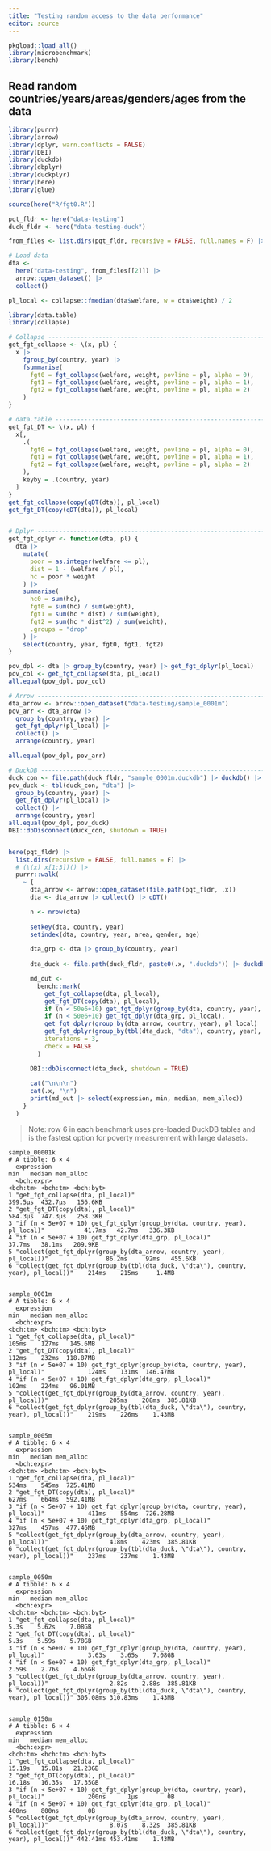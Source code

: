 ```yaml
---
title: "Testing random access to the data performance"
editor: source
---
```


```r
pkgload::load_all()
library(microbenchmark)
library(bench)
```

## Read random countries/years/areas/genders/ages from the data

```r
library(purrr)
library(arrow)
library(dplyr, warn.conflicts = FALSE)
library(DBI)
library(duckdb)
library(dbplyr)
library(duckplyr)
library(here)
library(glue)

source(here("R/fgt0.R"))

pqt_fldr <- here("data-testing")
duck_fldr <- here("data-testing-duck")

from_files <- list.dirs(pqt_fldr, recursive = FALSE, full.names = F) |> sort()

# Load data
dta <-
  here("data-testing", from_files[[2]]) |>
  arrow::open_dataset() |>
  collect()

pl_local <- collapse::fmedian(dta$welfare, w = dta$weight) / 2

library(data.table)
library(collapse)

# Collapse --------------------------------------------------------------------
get_fgt_collapse <- \(x, pl) {
  x |>
    fgroup_by(country, year) |>
    fsummarise(
      fgt0 = fgt_collapse(welfare, weight, povline = pl, alpha = 0),
      fgt1 = fgt_collapse(welfare, weight, povline = pl, alpha = 1),
      fgt2 = fgt_collapse(welfare, weight, povline = pl, alpha = 2)
    )
}

# data.table ----------------------------------------------------------------
get_fgt_DT <- \(x, pl) {
  x[,
    .(
      fgt0 = fgt_collapse(welfare, weight, povline = pl, alpha = 0),
      fgt1 = fgt_collapse(welfare, weight, povline = pl, alpha = 1),
      fgt2 = fgt_collapse(welfare, weight, povline = pl, alpha = 2)
    ),
    keyby = .(country, year)
  ]
}
get_fgt_collapse(copy(qDT(dta)), pl_local)
get_fgt_DT(copy(qDT(dta)), pl_local)


# Dplyr --------------------------------------------------------------------
get_fgt_dplyr <- function(dta, pl) {
  dta |>
    mutate(
      poor = as.integer(welfare <= pl),
      dist = 1 - (welfare / pl),
      hc = poor * weight
    ) |>
    summarise(
      hc0 = sum(hc),
      fgt0 = sum(hc) / sum(weight),
      fgt1 = sum(hc * dist) / sum(weight),
      fgt2 = sum(hc * dist^2) / sum(weight),
      .groups = "drop"
    ) |>
    select(country, year, fgt0, fgt1, fgt2)
}

pov_dpl <- dta |> group_by(country, year) |> get_fgt_dplyr(pl_local)
pov_col <- get_fgt_collapse(dta, pl_local)
all.equal(pov_dpl, pov_col)

# Arrow --------------------------------------------------------------------
dta_arrow <- arrow::open_dataset("data-testing/sample_0001m")
pov_arr <- dta_arrow |>
  group_by(country, year) |>
  get_fgt_dplyr(pl_local) |>
  collect() |>
  arrange(country, year)

all.equal(pov_dpl, pov_arr)

# DuckDB --------------------------------------------------------------------
duck_con <- file.path(duck_fldr, "sample_0001m.duckdb") |> duckdb() |> dbConnect()
pov_duck <- tbl(duck_con, "dta") |>
  group_by(country, year) |>
  get_fgt_dplyr(pl_local) |>
  collect() |>
  arrange(country, year)
all.equal(pov_dpl, pov_duck)
DBI::dbDisconnect(duck_con, shutdown = TRUE)


here(pqt_fldr) |>
  list.dirs(recursive = FALSE, full.names = F) |>
  # (\(x) x[1:3])() |> 
  purrr::walk(
    ~ {
      dta_arrow <- arrow::open_dataset(file.path(pqt_fldr, .x))
      dta <- dta_arrow |> collect() |> qDT()

      n <- nrow(dta)
      
      setkey(dta, country, year)
      setindex(dta, country, year, area, gender, age)

      dta_grp <- dta |> group_by(country, year)
      
      dta_duck <- file.path(duck_fldr, paste0(.x, ".duckdb")) |> duckdb() |> dbConnect()

      md_out <-
        bench::mark(
          get_fgt_collapse(dta, pl_local),
          get_fgt_DT(copy(dta), pl_local),
          if (n < 50e6+10) get_fgt_dplyr(group_by(dta, country, year), pl_local),
          if (n < 50e6+10) get_fgt_dplyr(dta_grp, pl_local),
          get_fgt_dplyr(group_by(dta_arrow, country, year), pl_local) |> collect(),
          get_fgt_dplyr(group_by(tbl(dta_duck, "dta"), country, year), pl_local) |> collect(),
          iterations = 3,
          check = FALSE
        )

      DBI::dbDisconnect(dta_duck, shutdown = TRUE)
      
      cat("\n\n\n")
      cat(.x, "\n")
      print(md_out |> select(expression, min, median, mem_alloc))
    }
  )

```

> Note: row 6 in each benchmark uses pre-loaded DuckDB tables and is the fastest option for 
> poverty measurement with large datasets.


```
sample_00001k 
# A tibble: 6 × 4
  expression                                                                               min   median mem_alloc
  <bch:expr>                                                                          <bch:tm> <bch:tm> <bch:byt>
1 "get_fgt_collapse(dta, pl_local)"                                                    399.5µs  432.7µs   156.6KB
2 "get_fgt_DT(copy(dta), pl_local)"                                                    584.3µs  747.3µs   258.3KB
3 "if (n < 5e+07 + 10) get_fgt_dplyr(group_by(dta, country, year), pl_local)"           41.7ms   42.7ms   336.3KB
4 "if (n < 5e+07 + 10) get_fgt_dplyr(dta_grp, pl_local)"                                37.7ms   38.1ms   209.9KB
5 "collect(get_fgt_dplyr(group_by(dta_arrow, country, year), pl_local))"                86.2ms     92ms   455.6KB
6 "collect(get_fgt_dplyr(group_by(tbl(dta_duck, \"dta\"), country, year), pl_local))"    214ms    215ms     1.4MB


sample_0001m 
# A tibble: 6 × 4
  expression                                                                               min   median mem_alloc
  <bch:expr>                                                                          <bch:tm> <bch:tm> <bch:byt>
1 "get_fgt_collapse(dta, pl_local)"                                                      105ms    127ms   145.6MB
2 "get_fgt_DT(copy(dta), pl_local)"                                                      112ms    232ms  118.87MB
3 "if (n < 5e+07 + 10) get_fgt_dplyr(group_by(dta, country, year), pl_local)"            124ms    131ms  146.47MB
4 "if (n < 5e+07 + 10) get_fgt_dplyr(dta_grp, pl_local)"                                 102ms    224ms   96.01MB
5 "collect(get_fgt_dplyr(group_by(dta_arrow, country, year), pl_local))"                 205ms    208ms  385.81KB
6 "collect(get_fgt_dplyr(group_by(tbl(dta_duck, \"dta\"), country, year), pl_local))"    219ms    226ms    1.43MB


sample_0005m 
# A tibble: 6 × 4
  expression                                                                               min   median mem_alloc
  <bch:expr>                                                                          <bch:tm> <bch:tm> <bch:byt>
1 "get_fgt_collapse(dta, pl_local)"                                                      534ms    545ms  725.41MB
2 "get_fgt_DT(copy(dta), pl_local)"                                                      627ms    664ms  592.41MB
3 "if (n < 5e+07 + 10) get_fgt_dplyr(group_by(dta, country, year), pl_local)"            411ms    554ms  726.28MB
4 "if (n < 5e+07 + 10) get_fgt_dplyr(dta_grp, pl_local)"                                 327ms    457ms  477.46MB
5 "collect(get_fgt_dplyr(group_by(dta_arrow, country, year), pl_local))"                 418ms    423ms  385.81KB
6 "collect(get_fgt_dplyr(group_by(tbl(dta_duck, \"dta\"), country, year), pl_local))"    237ms    237ms    1.43MB


sample_0050m 
# A tibble: 6 × 4
  expression                                                                               min   median mem_alloc
  <bch:expr>                                                                          <bch:tm> <bch:tm> <bch:byt>
1 "get_fgt_collapse(dta, pl_local)"                                                       5.3s    5.62s    7.08GB
2 "get_fgt_DT(copy(dta), pl_local)"                                                       5.3s    5.59s    5.78GB
3 "if (n < 5e+07 + 10) get_fgt_dplyr(group_by(dta, country, year), pl_local)"            3.63s    3.65s    7.08GB
4 "if (n < 5e+07 + 10) get_fgt_dplyr(dta_grp, pl_local)"                                 2.59s    2.76s    4.66GB
5 "collect(get_fgt_dplyr(group_by(dta_arrow, country, year), pl_local))"                 2.82s    2.88s  385.81KB
6 "collect(get_fgt_dplyr(group_by(tbl(dta_duck, \"dta\"), country, year), pl_local))" 305.08ms 310.83ms    1.43MB


sample_0150m 
# A tibble: 6 × 4
  expression                                                                               min   median mem_alloc
  <bch:expr>                                                                          <bch:tm> <bch:tm> <bch:byt>
1 "get_fgt_collapse(dta, pl_local)"                                                     15.19s   15.81s   21.23GB
2 "get_fgt_DT(copy(dta), pl_local)"                                                     16.18s   16.35s   17.35GB
3 "if (n < 5e+07 + 10) get_fgt_dplyr(group_by(dta, country, year), pl_local)"            200ns      1µs        0B
4 "if (n < 5e+07 + 10) get_fgt_dplyr(dta_grp, pl_local)"                                 400ns    800ns        0B
5 "collect(get_fgt_dplyr(group_by(dta_arrow, country, year), pl_local))"                 8.07s    8.32s  385.81KB
6 "collect(get_fgt_dplyr(group_by(tbl(dta_duck, \"dta\"), country, year), pl_local))" 442.41ms 453.41ms    1.43MB

```